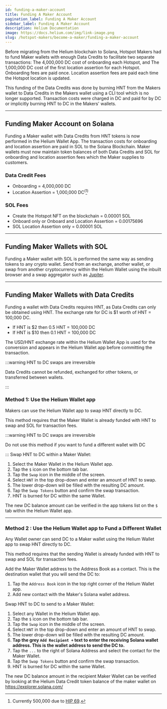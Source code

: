 ```yaml
---
id: funding-a-maker-account
title: Funding A Maker Account
pagination_label: Funding A Maker Account
sidebar_label: Funding A Maker Account
description: Helium Documentation
image: https://docs.helium.com/img/link-image.png
slug: /hotspot-makers/become-a-maker/funding-a-maker-account
---
```



Before migrating from the Helium blockchain to Solana, Hotspot Makers had to fund Maker wallets with
enough Data Credits to facilitate two separate transactions: The 4,000,000 DC cost of onboarding
each Hotspot, and The 1,000,000 DC cost of the first location assertion for each Hotspot. Onboarding
fees are paid once. Location assertion fees are paid each time the Hotspot location is updated.

This funding of the Data Credits was done by burning HNT from the Makers wallet to Data Credits in
the Makers wallet using a CLI tool which is no longer supported. Transaction costs were charged in
DC and paid for by DC or implicitly burning HNT to DC in the Makers' wallets.

---

## Funding Maker Account on Solana

Funding a Maker wallet with Data Credits from HNT tokens is now performed in the Helium Wallet App.
The transaction costs for onboarding and location assertion are paid in SOL to the Solana
Blockchain. Maker wallets must now maintain token balances of both Data Credits and SOL for
onboarding and location assertion fees which the Maker supplies to customers.

### Data Credit Fees

- Onboarding = 4,000,000 DC
- Location Assertion = 1,000,000 DC<sup>(</sup>[^1]<sup>)</sup>

[^1]:
    Currently 500,000 due to
    [HIP 69](https://github.com/helium/HIP/blob/main/0069-reassertion-fee-reduction.md).

### SOL Fees

- Create the Hotspot NFT on the blockchain = 0.00001 SOL
- Onboard only or Onboard and Location Assertion = 0.00175696
- SOL Location Assertion only = 0.00001 SOL

---

## Funding Maker Wallets with SOL

Funding a Maker wallet with SOL is performed the same way as sending tokens to any crypto wallet.
Send from an exchange, another wallet, or swap from another cryptocurrency within the Helium Wallet
using the inbuilt browser and a swap aggregator such as [Jupiter](https://jup.ag/swap).

---

## Funding Maker Wallets with Data Credits

Funding a wallet with Data Credits requires HNT, as Data Credits can only be obtained using HNT. The
exchange rate for DC is $1 worth of HNT = 100,000 DC.

- If HNT is $2 then 0.5 HNT = 100,000 DC
- If HNT is $10 then 0.1 HNT = 100,000 DC

The USD/HNT exchange rate within the Helium Wallet App is used for the conversion and appears in the
Helium Wallet app before committing the transaction.

:::warning HNT to DC swaps are irreversible

Data Credits cannot be refunded, exchanged for other tokens, or transferred between wallets.

:::

### Method 1: Use the Helium Wallet app

Makers can use the Helium Wallet app to swap HNT directly to DC.

This method requires that the Maker Wallet is already funded with HNT to swap and SOL for
transaction fees.

:::warning HNT to DC swaps are irreversible

Do not use this method if you want to fund a different wallet with DC

:::
Swap HNT to DC within a Maker Wallet:

1. Select the Maker Wallet in the Helium Wallet app.
1. Tap the `$` icon on the bottom tab bar.
1. Tap the `Swap` icon in the middle of the screen.
1. Select `HNT` in the top drop-down and enter an amount of HNT to swap.
1. The lower drop-down will be filled with the resulting DC amount.
1. Tap the `Swap Tokens` button and confirm the swap transaction.
1. HNT is burned for DC within the same Wallet.

The new DC balance amount can be verified in the app tokens list on the `$` tab within the Helium
Wallet app.

---

### Method 2 : Use the Helium Wallet app to Fund a Different Wallet

Any Wallet owner can send DC to a Maker wallet using the Helium Wallet app to swap HNT directly to
DC.

This method requires that the sending Wallet is already funded with HNT to swap and SOL for
transaction fees.

Add the Maker Wallet address to the Address Book as a contact. This is the destination wallet 
that you will send the DC to:

1. Tap the `Address Book` icon in the top right corner of the Helium Wallet app.
1. Add new contact with the Maker's Solana wallet address.

Swap HNT to DC to send to a Maker Wallet:

1. Select any Wallet in the Helium Wallet app.
1. Tap the `$` icon on the bottom tab bar.
1. Tap the `Swap` icon in the middle of the screen.
1. Select `HNT` in the top drop-down and enter an amount of HNT to swap.
1. The lower drop-down will be filled with the resulting DC amount.
1. **Tap the grey `Add Recipient +` text to enter the receiving Solana wallet address. This is the wallet address to send the DC to.**
1. Tap the `...` to the right of Solana Address and select the contact for the Maker Wallet.
1. Tap the `Swap Tokens` button and confirm the swap transaction.
1. HNT is burned for DC within the same Wallet.

The new DC balance amount in the recipient Maker Wallet can be verified by looking at the Helium
Data Credit token balance of the maker wallet on https://explorer.solana.com/
